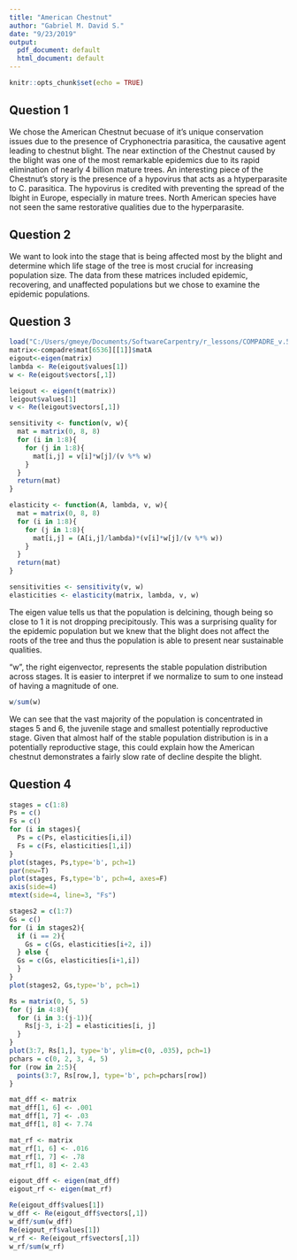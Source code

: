 ```yaml
---
title: "American Chestnut"
author: "Gabriel M. David S."
date: "9/23/2019"
output:
  pdf_document: default
  html_document: default
---
```


```r
knitr::opts_chunk$set(echo = TRUE)
```

## Question 1

We chose the American Chestnut becuase of it's unique conservation issues due to the presence of Cryphonectria parasitica, the causative agent leading to chestnut blight. The near extinction of the Chestnut caused by the blight was one of the most remarkable epidemics due to its rapid elimination of nearly 4 billion mature trees. An interesting piece of the Chestnut's story is the presence of a hypovirus that acts as a htyperparasite to C. parasitica. The hypovirus is credited with preventing the spread of the lbight in Europe, especially in mature trees. North American species have not seen the same restorative qualities due to the hyperparasite. 

## Question 2

We want to look into the stage that is being affected most by the blight and determine which life stage of the tree is most crucial for increasing population size. The data from these matrices included epidemic, recovering, and unaffected populations but we chose to examine the epidemic populations. 

## Question 3

```r
load("C:/Users/gmeye/Documents/SoftwareCarpentry/r_lessons/COMPADRE_v.5.0.0.RData")
matrix<-compadre$mat[6536][[1]]$matA
eigout<-eigen(matrix)
lambda <- Re(eigout$values[1])
w <- Re(eigout$vectors[,1])
```

```r
leigout <- eigen(t(matrix))
leigout$values[1]
v <- Re(leigout$vectors[,1])

```

```r
sensitivity <- function(v, w){
  mat = matrix(0, 8, 8)
  for (i in 1:8){
    for (j in 1:8){
      mat[i,j] = v[i]*w[j]/(v %*% w)
    }
  }
  return(mat)
}

elasticity <- function(A, lambda, v, w){
  mat = matrix(0, 8, 8)
  for (i in 1:8){
    for (j in 1:8){
      mat[i,j] = (A[i,j]/lambda)*(v[i]*w[j]/(v %*% w))
    }
  }
  return(mat)
}
```

```r
sensitivities <- sensitivity(v, w)
elasticities <- elasticity(matrix, lambda, v, w)
```


The eigen value tells us that the population is delcining, though being so close to 1 it is not dropping precipitously. This was a surprising quality for the epidemic population but we knew that the blight does not affect the roots of the tree and thus the population is able to present near sustainable qualities.

"w", the right eigenvector, represents the stable population distribution across stages. It is easier to interpret if we normalize to sum to one instead of having a magnitude of one.

```r
w/sum(w)
```

We can see that the vast majority of the population is concentrated in stages 5 and 6, the juvenile stage and smallest potentially reproductive stage. Given that almost half of the stable population distribution is in a potentially reproductive stage, this could explain how the American chestnut demonstrates a fairly slow rate of decline despite the blight.


## Question 4

```r
stages = c(1:8)
Ps = c()
Fs = c()
for (i in stages){
  Ps = c(Ps, elasticities[i,i])
  Fs = c(Fs, elasticities[1,i])
}
plot(stages, Ps,type='b', pch=1)
par(new=T)
plot(stages, Fs,type='b', pch=4, axes=F)
axis(side=4)
mtext(side=4, line=3, "Fs")
```

```r
stages2 = c(1:7)
Gs = c()
for (i in stages2){
  if (i == 2){
    Gs = c(Gs, elasticities[i+2, i])
  } else {
  Gs = c(Gs, elasticities[i+1,i])
  }
}
plot(stages2, Gs,type='b', pch=1)
```
```r
Rs = matrix(0, 5, 5)
for (j in 4:8){
  for (i in 3:(j-1)){
    Rs[j-3, i-2] = elasticities[i, j]
  }
}
plot(3:7, Rs[1,], type='b', ylim=c(0, .035), pch=1)
pchars = c(0, 2, 3, 4, 5)
for (row in 2:5){
  points(3:7, Rs[row,], type='b', pch=pchars[row])
}
```

```r
mat_dff <- matrix
mat_dff[1, 6] <- .001
mat_dff[1, 7] <- .03
mat_dff[1, 8] <- 7.74

mat_rf <- matrix
mat_rf[1, 6] <- .016
mat_rf[1, 7] <- .78
mat_rf[1, 8] <- 2.43

eigout_dff <- eigen(mat_dff)
eigout_rf <- eigen(mat_rf)

Re(eigout_dff$values[1])
w_dff <- Re(eigout_dff$vectors[,1])
w_dff/sum(w_dff)
Re(eigout_rf$values[1])
w_rf <- Re(eigout_rf$vectors[,1])
w_rf/sum(w_rf)
```

